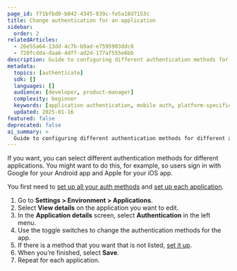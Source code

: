 ```yaml
---
page_id: f71bfbd0-b042-4345-839c-fe5a18d7153c
title: Change authentication for an application
sidebar:
  order: 2
relatedArticles:
  - 26e55a64-13dd-4c7b-b9ad-e7595903ddc8
  - 720fcdda-daa6-4dff-ad2d-177af555e6bb
description: Guide to configuring different authentication methods for different applications including mobile apps and platform-specific auth.
metadata:
  topics: [authenticate]
  sdk: []
  languages: []
  audience: [developer, product-manager]
  complexity: beginner
  keywords: [application authentication, mobile auth, platform-specific auth, Google auth, Apple auth]
  updated: 2025-01-16
featured: false
deprecated: false
ai_summary: >
  Guide to configuring different authentication methods for different applications including mobile and platform-specific authentication.
---
```


If you want, you can select different authentication methods for different applications. You might want to do this, for example, so users sign in with Google for your Android app and Apple for your iOS app.

You first need to [set up all your auth methods](/authenticate/authentication-methods/set-up-user-authentication/) and [set up each application](/build/applications/add-and-manage-applications/).

1. Go to **Settings > Environment > Applications**.
2. Select **View details** on the application you want to edit.
3. In the **Application details** screen, select **Authentication** in the left menu.
4. Use the toggle switches to change the authentication methods for the app.
5. If there is a method that you want that is not listed, [set it up](/authenticate/authentication-methods/set-up-user-authentication/).
6. When you’re finished, select **Save**.
7. Repeat for each application.
